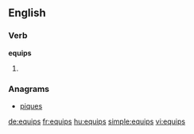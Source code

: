 ==English==

===Verb===
'''equips'''

# {{third-person singular of|[[equip]]}}

===Anagrams===
* [[piques#English|piques]]

[[de:equips]]
[[fr:equips]]
[[hu:equips]]
[[simple:equips]]
[[vi:equips]]